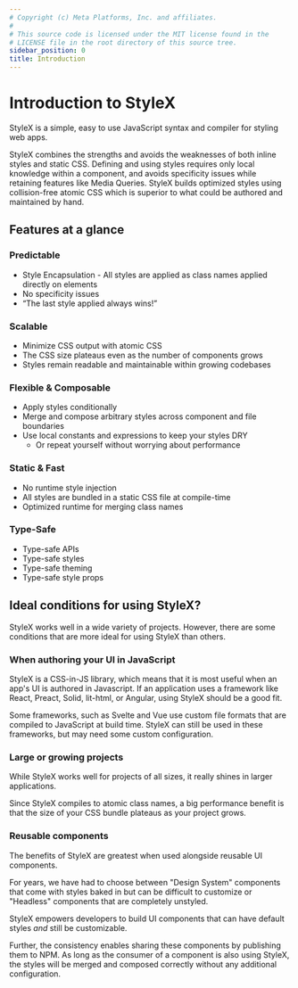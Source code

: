 ```yaml
---
# Copyright (c) Meta Platforms, Inc. and affiliates.
#
# This source code is licensed under the MIT license found in the
# LICENSE file in the root directory of this source tree.
sidebar_position: 0
title: Introduction
---
```


# Introduction to StyleX

StyleX is a simple, easy to use JavaScript syntax and compiler for styling web
apps.

StyleX combines the strengths and avoids the weaknesses of both inline styles
and static CSS. Defining and using styles requires only local knowledge within a
component, and avoids specificity issues while retaining features like Media
Queries. StyleX builds optimized styles using collision-free atomic CSS which is
superior to what could be authored and maintained by hand.

## Features at a glance

### Predictable

- Style Encapsulation - All styles are applied as class names applied directly
  on elements
- No specificity issues
- “The last style applied always wins!”

### Scalable

- Minimize CSS output with atomic CSS
- The CSS size plateaus even as the number of components grows
- Styles remain readable and maintainable within growing codebases

### Flexible & Composable

- Apply styles conditionally
- Merge and compose arbitrary styles across component and file boundaries
- Use local constants and expressions to keep your styles DRY
  - Or repeat yourself without worrying about performance

### Static & Fast

- No runtime style injection
- All styles are bundled in a static CSS file at compile-time
- Optimized runtime for merging class names

### Type-Safe

- Type-safe APIs
- Type-safe styles
- Type-safe theming
- Type-safe style props

## Ideal conditions for using StyleX?

StyleX works well in a wide variety of projects. However, there are some conditions 
that are more ideal for using StyleX than others.

### When authoring your UI in JavaScript

StyleX is a CSS-in-JS library, which means that it is most useful when an app's UI is
authored in Javascript. If an application uses a framework like React, Preact, Solid,
lit-html, or Angular, using StyleX should be a good fit.

Some frameworks, such as Svelte and Vue use custom file formats that are
compiled to JavaScript at build time. StyleX can still be used in these
frameworks, but may need some custom configuration.

### Large or growing projects

While StyleX works well for projects of all sizes, it really shines in larger
applications.

Since StyleX compiles to atomic class names, a big performance benefit is that
the size of your CSS bundle plateaus as your project grows.

### Reusable components

The benefits of StyleX are greatest when used alongside reusable UI components.

For years, we have had to choose between "Design System" components that come
with styles baked in but can be difficult to customize or "Headless" components
that are completely unstyled.

StyleX empowers developers to build UI components that can have default styles _and_
still be customizable.

Further, the consistency enables sharing these components by publishing them to
NPM. As long as the consumer of a component is also using StyleX, the styles
will be merged and composed correctly without any additional configuration.